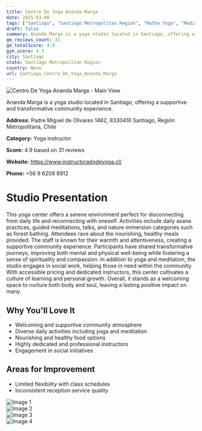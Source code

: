 ```yaml
---
title: Centro De Yoga Ananda Marga
date: 2025-03-08
tags: ["Santiago", "Santiago Metropolitan Region", "Hatha Yoga", "Meditation", "Mindfulness", "community", "tranquility", "Santiago"]  
draft: false
summary: Ananda Marga is a yoga studio located in Santiago, offering a supportive and transformative community experience.
gm_reviews_count: 31
gm_totalScore: 4.9
gym_score: 4.3
city: Santiago
state: Santiago Metropolitan Region
country: None
url: Santiago_Centro_De_Yoga_Ananda_Marga
---
```


<div className="aspect-[16/9] relative my-8">
  <img 
    src="https://lh5.googleusercontent.com/p/AF1QipO-tjLTq-RC4LJoPgxx9XU2_66M232fUQHIGw2o=w1920-h1080-k-no"
    alt="Centro De Yoga Ananda Marga - Main View"
    className="object-cover absolute inset-0 w-full h-full rounded-lg"
  />
</div>

Ananda Marga is a yoga studio located in Santiago, offering a supportive and transformative community experience.

**Address:** Padre Miguel de Olivares 1482, 8330416 Santiago, Región Metropolitana, Chile

**Category:** Yoga instructor

**Score:** 4.9 based on 31 reviews

**Website:** https://www.instructoradodeyoga.cl/

**Phone:** +56 9 6209 8912

# Studio Presentation

This yoga center offers a serene environment perfect for disconnecting from daily life and reconnecting with oneself. Activities include daily asana practices, guided meditations, talks, and nature immersion categories such as forest bathing. Attendees rave about the nourishing, healthy meals provided. The staff is known for their warmth and attentiveness, creating a supportive community experience. Participants have shared transformative journeys, improving both mental and physical well-being while fostering a sense of spirituality and compassion. In addition to yoga and meditation, the studio engages in social work, helping those in need within the community. With accessible pricing and dedicated instructors, this center cultivates a culture of learning and personal growth. Overall, it stands as a welcoming space to nurture both body and soul, leaving a lasting positive impact on many.

## Why You'll Love It

- Welcoming and supportive community atmosphere
- Diverse daily activities including yoga and meditation
- Nourishing and healthy food options
- Highly dedicated and professional instructors
- Engagement in social initiatives

## Areas for Improvement

- Limited flexibility with class schedules
- Inconsistent reception service quality

<div className="grid grid-cols-1 xl:grid-cols-2 gap-4 my-8">
<div className="aspect-[4/3] relative"><img src="https://lh5.googleusercontent.com/p/AF1QipO94ErKTFri1xrZznFAE3fVM5bFD0OeZcm9jRUW=w1920-h1080-k-no" alt="Image 1" className="object-cover absolute inset-0 w-full h-full rounded-lg" /></div>
<div className="aspect-[4/3] relative"><img src="https://lh5.googleusercontent.com/p/AF1QipPksN8VOp0pWTXU0rHuNx--wpHIfL53Fi-e-jc0=w1920-h1080-k-no" alt="Image 2" className="object-cover absolute inset-0 w-full h-full rounded-lg" /></div>
<div className="aspect-[4/3] relative"><img src="https://lh5.googleusercontent.com/p/AF1QipOUf81Y8UbC6CTuWjAcHZYJnFl913yUmHJmiBnb=w1920-h1080-k-no" alt="Image 3" className="object-cover absolute inset-0 w-full h-full rounded-lg" /></div>
<div className="aspect-[4/3] relative"><img src="https://lh5.googleusercontent.com/p/AF1QipMTHmZXZmoanNNa0i4h7H1PvHZv29i6pLC8qJSi=w1920-h1080-k-no" alt="Image 4" className="object-cover absolute inset-0 w-full h-full rounded-lg" /></div>
</div>